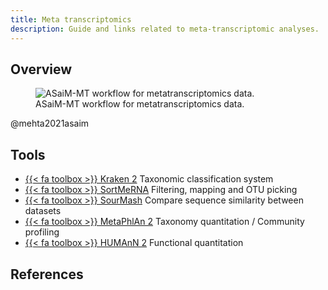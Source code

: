 ```yaml
---
title: Meta transcriptomics
description: Guide and links related to meta-transcriptomic analyses.
---
```


## Overview

![ASaiM-MT workflow for metatranscriptomics data.](https://f1000researchdata.s3.amazonaws.com/manuscripts/55709/4365fde8-b9bc-4578-a575-a35fd378ab5e_figure1.gif)

@mehta2021asaim

## Tools

- [{{< fa toolbox >}} Kraken 2](https://ccb.jhu.edu/software/kraken2/) Taxonomic classification system 
- [{{< fa toolbox >}} SortMeRNA](https://bioinfo.lifl.fr/RNA/sortmerna/) Filtering, mapping and OTU picking 
- [{{< fa toolbox >}} SourMash](https://sourmash.readthedocs.io/en/latest/) Compare sequence similarity between datasets 
- [{{< fa toolbox >}} MetaPhlAn 2](https://huttenhower.sph.harvard.edu/metaphlan2/) Taxonomy quantitation / Community profiling 
- [{{< fa toolbox >}} HUMAnN 2](https://huttenhower.sph.harvard.edu/humann2/) Functional quantitation 

## References {.unnumbered}
